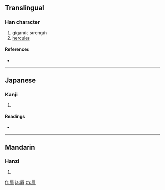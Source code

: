 {{also|屃}}
==Translingual==

===Han character===
{{Han char|rn=44|rad=尸|as=07|sn=10|four=|canj=尸月山金 (SBUC)}}

# gigantic strength
# [[hercules]]

====References====
* {{Han ref|kx=0302.080|dkj=07713|dj=0599.210|hdz=20975.060|uh=5C53|ud=23635}}

----

==Japanese==

===Kanji===
{{ja-kanji|grade=|rs=尸07}}

# {{defn|Japanese|sort=尸07}}

====Readings====
* {{ja-readings|on=[[き]] (ki)|kun=[[ねいき]] (neiki), [[いびき]] (ibiki)}}

----

==Mandarin==

===Hanzi===
{{cmn-hanzi|sim=屃|pin=[[xì]] ([[xi4]])|wg=hsi<sup>4</sup>}}

# {{defn|Mandarin|sort=尸07}}

[[fr:屓]]
[[ja:屓]]
[[zh:屓]]